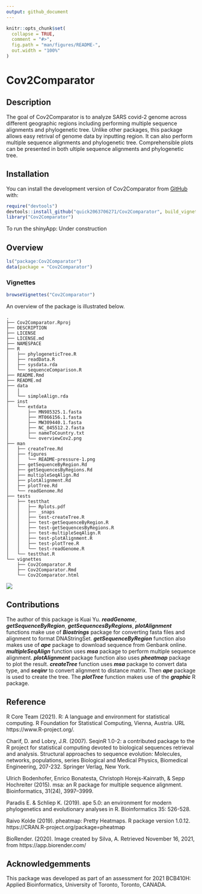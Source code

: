 ```yaml
---
output: github_document
---
```


<!-- README.md is generated from README.Rmd. Please edit that file -->

```r
knitr::opts_chunk$set(
  collapse = TRUE,
  comment = "#>",
  fig.path = "man/figures/README-",
  out.width = "100%"
)
```

# Cov2Comparator

<!-- badges: start -->
<!-- badges: end -->

## Description
The goal of Cov2Comparator is to analyze SARS covid-2 genome 
  across different geographic regions including performing multiple sequence alignments and phylogenetic tree. Unlike other packages, this package allows easy retrival of genome
  data by inputting region. It can also perform multiple sequence alignments and phylogenetic tree. Comprehensible plots can be presented in both ultiple sequence alignments and phylogenetic tree.

## Installation

You can install the development version of Cov2Comparator from [GitHub](https://github.com/) with:

``` r
require("devtools")
devtools::install_github("quick2063706271/Cov2Comparator", build_vignettes = TRUE)
library("Cov2Comparator")
```

To run the shinyApp:
Under construction

## Overview
```r
ls("package:Cov2Comparator")
data(package = "Cov2Comparator") 
```

### Vignettes
```r
browseVignettes("Cov2Comparator")
```
An overview of the package is illustrated below. 

```
.
├── Cov2Comparator.Rproj
├── DESCRIPTION
├── LICENSE
├── LICENSE.md
├── NAMESPACE
├── R
│   ├── phylogeneticTree.R
│   ├── readData.R
│   ├── sysdata.rda
│   └── sequenceComparison.R
├── README.Rmd
├── README.md
├── data
│   │
│   └── simpleAlign.rda
├── inst
│   └── extdata
│       ├── MN985325.1.fasta
│       ├── MT066156.1.fasta
│       ├── MW309440.1.fasta
│       ├── NC_045512.2.fasta
│       ├── nameToCountry.txt
│       └── overviewCov2.png
├── man
│   ├── createTree.Rd
│   ├── figures
│   │   └── README-pressure-1.png
│   ├── getSequenceByRegion.Rd
│   ├── getSequencesByRegions.Rd
│   ├── multipleSeqAlign.Rd
│   ├── plotAlignment.Rd
│   ├── plotTree.Rd
│   └── readGenome.Rd
├── tests
│   ├── testthat
│   │   ├── Rplots.pdf
│   │   ├── _snaps
│   │   ├── test-createTree.R
│   │   ├── test-getSequenceByRegion.R
│   │   ├── test-getSequencesByRegions.R
│   │   ├── test-multipleSeqAlign.R
│   │   ├── test-plotAlignment.R
│   │   ├── test-plotTree.R
│   │   └── test-readGenome.R
│   └── testthat.R
└── vignettes
    ├── Cov2Comparator.R
    ├── Cov2Comparator.Rmd
    └── Cov2Comparator.html
```

![](./inst/extdata/overviewCov2.png)

## Contributions
The author of this package is Kuai Yu. __*readGenome*__, __*getSequenceByRegion*__, __*getSequencesByRegions*__, __*plotAlignment*__  functions make use of __*Biostrings*__ package for converting fasta files and alignment to format DNAStringSet. __*getSequenceByRegion*__ function also makes use of __*ape*__ package to download sequence from Genbank online. __*multipleSeqAlign*__ function uses __*msa*__ package to perform multiple sequence alignment. __*plotAlignment*__ package function also uses __*pheatmap*__ package to plot the result. __*createTree*__ function uses __*msa*__ package to convert data type, and __*seqinr*__ to convert alignment to distance matrix. Then __*ape*__ package is used to create the tree. The __*plotTree*__ function makes use of the __*graphic*__ R package.


## Reference
R Core Team (2021). R: A language and environment for statistical computing. 
R Foundation for Statistical Computing, Vienna, Austria. URL
  https://www.R-project.org/.

Charif, D. and Lobry, J.R. (2007). SeqinR 1.0-2: a contributed package to the R
project for statistical computing devoted to biological sequences retrieval
and analysis. Structural approaches to sequence evolution: Molecules, networks,
populations, series Biological and Medical Physics, Biomedical Engineering,
207-232. Springer Verlag, New York.

Ulrich Bodenhofer, Enrico Bonatesta, Christoph Horejs-Kainrath, & Sepp Hochreiter (2015). msa: an R package for multiple sequence alignment. Bioinformatics, 31(24), 3997–3999.

Paradis E. & Schliep K. (2019). ape 5.0: an environment for modern
phylogenetics and evolutionary analyses in R. Bioinformatics 35: 526-528.

Raivo Kolde (2019). pheatmap: Pretty Heatmaps. R package version 1.0.12.
https://CRAN.R-project.org/package=pheatmap

BioRender. (2020). Image created by Silva, A. Retrieved November 16, 2021, from https://app.biorender.com/

## Acknowledgemments
This package was developed as part of an assessment for 2021 BCB410H: Applied Bioinformatics, University of Toronto, Toronto, CANADA.


